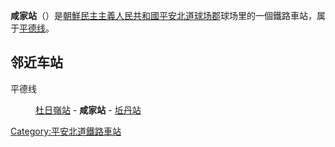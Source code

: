 {{朝鮮半島車站資訊
|公司色 = blue
|文字色 = 
|站名 = 咸家站
|圖片 = 
|pxl = 
|圖片說明 =
|前一站 = [[杜日嶺站|杜日嶺]]
|前一站距離 = 
|後一站距離 = 
|後一站 = [[坵丹站|坵丹]]
|所屬路線 = [[平德线|平德线]]
|距離 = 
|起點站 = [[平壤站|平壤]]
|諺文 = 함가역
|朝鮮漢字 = 咸家驛
|文觀部式 = Hamga-yeok
|馬-賴式 = Hamga-yŏk
|副站名 = 
|車站編號 = 
|停站路線數 = 
|所屬公司 = [[朝鮮民主主義人民共和國鐵道省|朝鮮民主主義人民共和國鐵道省]]
|所在地 =[[平安北道|平安北道]][[球场郡|球场郡]]
|車站構造 = 地面车站
|月台配置 = 
|啟用年月日 =
|廢站年月日 = 
|上下車人次 = 
|統計年度 = 
|轉車 = 
|備註 = 
|全寬備註 = 
}}

'''咸家站'''（{{lang-ko|함가역}}）是[[朝鮮民主主義人民共和國|朝鮮民主主義人民共和國]][[平安北道|平安北道]][[球场郡|球场郡]]球场里的一個鐵路車站，属于[[平德线|平德线]]。

==邻近车站==
平德线
:[[杜日嶺站|杜日嶺站]] - '''咸家站''' - [[坵丹站|坵丹站]]

{{朝鲜铁路小作品}}

{{平德线}}

[[Category:平安北道鐵路車站|Category:平安北道鐵路車站]]